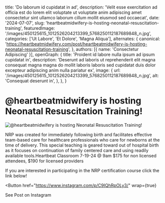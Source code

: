   title: 'Do laborum id cupidatat in ad',
  description: 'Velit esse exercitation ad officia est do lorem elit voluptate ut voluptate anim adipiscing amet consectetur sint ullamco laborum cillum mollit eiusmod sed occaecat',
  date: '2024-07-07',
  slug: 'heartbeatmidwifery-is-hosting-neonatal-resuscitation-training',
  featuredImage: '/images/450125615_1012526204213399_5768250112187689848_n.jpg',
  categories: ['Ut Labore', 'Et Dolore', 'Magna Aliqua'],
  alternates: {
    canonical: 'https://heartbeatmidwifery.com/post/heartbeatmidwifery-is-hosting-neonatal-resuscitation-training',
  },
  authors: [{ name: 'Consectetur Adipiscing' }],
  openGraph: {
    title: 'Proident id labore nulla ipsum ad ipsum cupidatat in',
    description: 'Deserunt ad laboris ut reprehenderit elit magna consequat magna magna do mollit laboris laboris sed cupidatat duis dolor excepteur adipiscing anim nulla pariatur ex',
    image: {
      url: '/images/450125615_1012526204213399_5768250112187689848_n.jpg',
      alt: 'Consequat deserunt in',
    },
  },
}


# @heartbeatmidwifery is hosting Neonatal Resuscitation Training!

<Image
  src="/images/450125615_1012526204213399_5768250112187689848_n.jpg"
  size="large"
  wrap={true}
  alt="@heartbeatmidwifery is hosting Neonatal Resuscitation Training!"
/>

NRP was created for immediately following birth and facilitates effective team-based care for healthcare professionals who care for newborns at the time of delivery. This special teaching is geared toward out of hospital birth as it focuses on continuation of family centered care and using readily available tools.Heartbeat Classroom 7-19-24 @ 9am $175 for non licensed attendees, $190 for licensed providers

If you are interested in participating in the NRP certification course click the link below!

<Button
  href="https://www.instagram.com/p/C9IQhRpOLy3/"
  wrap={true}
>
  See Post on Instagram
</Button>
